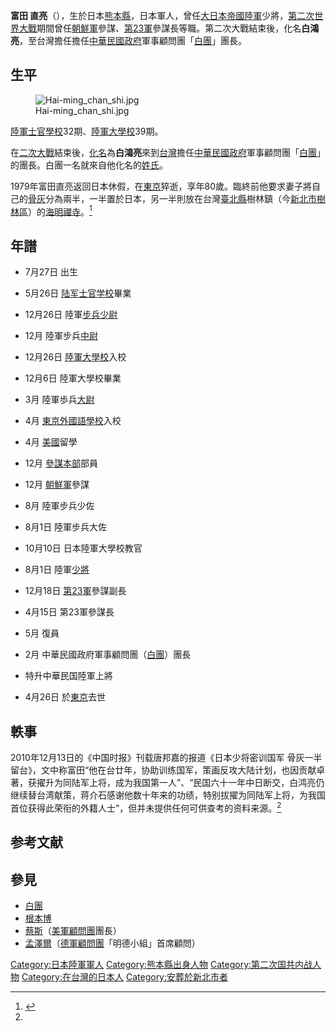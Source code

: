 {{Japanese
| japanese = 富田直亮
| kana = とみた なおすけ
| romaji =Tomita Naosuke
|}}
 
'''富田 直亮'''（{{bd|1899年|7月27日|1979年|4月26日|catIdx=Tomita Naosuke}}），生於日本[[熊本縣|熊本縣]]，日本軍人，曾任[[大日本帝國陸軍|大日本帝國陸軍]]少將，[[第二次世界大戰|第二次世界大戰]]期間曾任[[朝鮮軍_(日本陸軍)|朝鮮軍]]參謀、[[第23軍_(日本陸軍)|第23軍]]參謀長等職。第二次大戰結束後，化名'''白鴻亮'''，至台灣擔任擔任[[中華民國政府|中華民國政府]]軍事顧問團「[[白團|白團]]」團長。

==生平==
[[File:Hai-ming_chan_shi.jpg|right]]

[[日本陆军士官学校|陸軍士官學校]]32期、[[日本陸軍大學校|陸軍大學校]]39期。

在[[二次大戰|二次大戰]]結束後，[[化名|化名]]為'''白鴻亮'''來到[[台灣|台灣]]擔任[[中華民國政府|中華民國政府]]軍事顧問團「[[白團|白團]]」的團長。白團一名就來自他化名的[[姓氏|姓氏]]。

1979年富田直亮返回日本休假，在[[東京|東京]]猝逝，享年80歲。臨終前他要求妻子將自己的[[骨灰|骨灰]]分為兩半，一半置於日本，另一半則放在台灣[[臺北縣|臺北縣]]樹林鎮（今[[新北市|新北市]][[樹林區|樹林區]]）的[[海明禪寺|海明禪寺]]。<ref name=tomitanaosuke>{{Cite web |url=http://mypaper.pchome.com.tw/f14tomcat/post/1321766008 |title=日少將密訓國軍 骨灰一半留台 |access-date=2011-03-13 |archive-date=2020-02-20 |archive-url=https://web.archive.org/web/20200220105446/http://mypaper.pchome.com.tw/f14tomcat/post/1321766008 |dead-url=no }}</ref>

== 年譜 ==
*{{和暦|1899}}7月27日 出生
*{{和暦|1920}}5月26日 [[日本陆军士官学校|陆军士官学校]]畢業
*{{和暦|1920}}12月26日 陸軍[[步兵|步兵]][[少尉|少尉]]
*{{和暦|1923}}12月 陸軍步兵[[中尉|中尉]]
*{{和暦|1924}}12月26日 [[日本陸軍大學校|陸軍大學校]]入校
*{{和暦|1927}}12月6日 陸軍大學校畢業
*{{和暦|1930}}3月 陸軍歩兵[[大尉|大尉]]
*{{和暦|1930}}4月 [[東京外國語學校|東京外國語學校]]入校
*{{和暦|1931}}4月 [[美國|美國]]留學
*{{和暦|1931}}12月 [[参谋本部_(大日本帝国)|參謀本部]]部員
*{{和暦|1933}}12月 [[朝鮮軍_(日本陸軍)|朝鮮軍]]參謀
*{{和暦|1935}}8月 陸軍步兵少佐
*{{和暦|1940}}8月1日 陸軍步兵大佐
*{{和暦|1940}}10月10日 日本陸軍大學校教官
*{{和暦|1944}}8月1日 陸軍[[少將|少將]]
*{{和暦|1944}}12月18日 [[第23軍_(日本陸軍)|第23軍]]參謀副長
*{{和暦|1945}}4月15日 第23軍參謀長
*{{和暦|1946}}5月 復員
*{{和暦|1950}}2月 中華民國政府軍事顧問團（[[白團|白團]]）團長
*{{和暦|1972}}特升中華民国陸軍上將
*{{和暦|1979}}4月26日 於[[東京|東京]]去世

==軼事==
2010年12月13日的《中国时报》刊载唐邦嘉的报道《日本少将密训国军 骨灰一半留台》，文中称富田“他在台廿年，协助训练国军，策画反攻大陆计划，也因贡献卓著，获擢升为同陆军上将，成为我国第一人”、“民国六十一年中日断交，白鸿亮仍继续替台湾献策，蒋介石感谢他数十年来的功绩，特别拔擢为同陆军上将，为我国首位获得此荣衔的外籍人士”，但并未提供任何可供查考的资料来源。<ref name=tomitanaosuke/>

==参考文献==
{{reflist}}

==參見==
*[[白團|白團]]
*[[根本博|根本博]]
*[[蔡斯_(美國陸軍將領)|蔡斯]]（[[美軍顧問團_(中華民國)|美軍顧問團]]團長）
*[[孟澤爾|孟澤爾]]（[[德軍顧問團|德軍顧問團]]「明德小組」首席顧問）

{{DEFAULTSORT:Tomita Naosuke}}

[[Category:日本陸軍軍人|Category:日本陸軍軍人]]
[[Category:熊本縣出身人物|Category:熊本縣出身人物]]
[[Category:第二次国共内战人物|Category:第二次国共内战人物]]
[[Category:在台灣的日本人|Category:在台灣的日本人]]
[[Category:安葬於新北市者|Category:安葬於新北市者]]